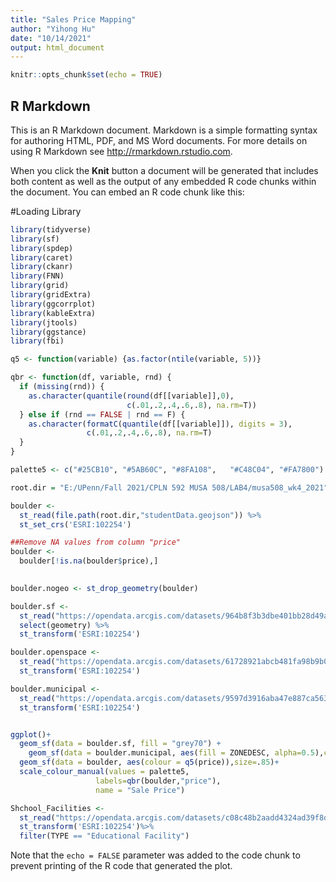 ```yaml
---
title: "Sales Price Mapping"
author: "Yihong Hu"
date: "10/14/2021"
output: html_document
---
```


```r
knitr::opts_chunk$set(echo = TRUE)
```

## R Markdown

This is an R Markdown document. Markdown is a simple formatting syntax for authoring HTML, PDF, and MS Word documents. For more details on using R Markdown see <http://rmarkdown.rstudio.com>.

When you click the **Knit** button a document will be generated that includes both content as well as the output of any embedded R code chunks within the document. You can embed an R code chunk like this:

#Loading Library

```r

library(tidyverse)
library(sf)
library(spdep)
library(caret)
library(ckanr)
library(FNN)
library(grid)
library(gridExtra)
library(ggcorrplot)
library(kableExtra)
library(jtools)     
library(ggstance)
library(fbi)

q5 <- function(variable) {as.factor(ntile(variable, 5))}

qbr <- function(df, variable, rnd) {
  if (missing(rnd)) {
    as.character(quantile(round(df[[variable]],0),
                          c(.01,.2,.4,.6,.8), na.rm=T))
  } else if (rnd == FALSE | rnd == F) {
    as.character(formatC(quantile(df[[variable]]), digits = 3),
                 c(.01,.2,.4,.6,.8), na.rm=T)
  }
}

palette5 <- c("#25CB10", "#5AB60C", "#8FA108",   "#C48C04", "#FA7800")
```

```r

root.dir = "E:/UPenn/Fall 2021/CPLN 592 MUSA 508/LAB4/musa508_wk4_2021"

boulder <-
  st_read(file.path(root.dir,"studentData.geojson")) %>% 
  st_set_crs('ESRI:102254') 

##Remove NA values from column "price"
boulder <-
  boulder[!is.na(boulder$price),]
  

boulder.nogeo <- st_drop_geometry(boulder)

boulder.sf <-
  st_read("https://opendata.arcgis.com/datasets/964b8f3b3dbe401bb28d49ac93d29dc4_0.geojson")%>%
  select(geometry) %>%
  st_transform('ESRI:102254')

boulder.openspace <-
  st_read("https://opendata.arcgis.com/datasets/61728921abcb481fa98b9b07cfd7c95d_0.geojson") %>%
  st_transform('ESRI:102254')

boulder.municipal <-
  st_read("https://opendata.arcgis.com/datasets/9597d3916aba47e887ca563d5ac15938_0.geojson")%>%
  st_transform('ESRI:102254')


ggplot()+
  geom_sf(data = boulder.sf, fill = "grey70") +
    geom_sf(data = boulder.municipal, aes(fill = ZONEDESC, alpha=0.5),colour = "white") +
  geom_sf(data = boulder, aes(colour = q5(price)),size=.85)+
  scale_colour_manual(values = palette5,
                   labels=qbr(boulder,"price"),
                   name = "Sale Price")


```

```r
Shchool_Facilities <- 
  st_read("https://opendata.arcgis.com/datasets/c08c48b2aadd4324ad39f8dca95e1755_0.geojson")%>%
  st_transform('ESRI:102254')%>%
  filter(TYPE == "Educational Facility")
```

Note that the `echo = FALSE` parameter was added to the code chunk to prevent printing of the R code that generated the plot.
